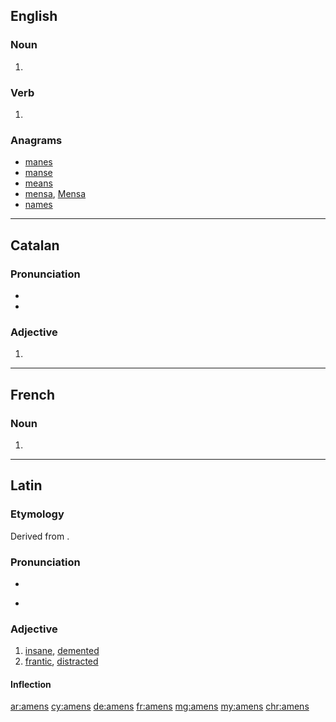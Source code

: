 ==English==

===Noun===
{{head|en|plural}}

# {{plural of|amen|lang=en}}

===Verb===
{{head|en|verb form}}

# {{en-third-person singular of|amen}}

===Anagrams===
* [[manes#English|manes]]
* [[manse#English|manse]]
* [[means#English|means]]
* [[mensa#English|mensa]], [[Mensa#English|Mensa]]
* [[names#English|names]]

----
==Catalan==

===Pronunciation===
* {{IPA|/əˈmɛns/|lang=ca}}
* {{rhymes|ɛns|lang=ca}}

===Adjective===
{{ca-adj-form}}

# {{plural of|amè|lang=ca}}

----

==French==

===Noun===
{{head|fr|plural|g=m}}

# {{plural of|amen|lang=fr}}

----
==Latin==

===Etymology===
Derived from {{prefix|ā|t1=out of, away|mēns|t2=mind|lang=la}}.

===Pronunciation===
* {{la-pronunc|āmens}}
* {{a|Ecclesiastical}} {{IPA|/ˈa.mens/|[ˈaː.mens]|[ˈaː.mɛns]|lang=la}}

===Adjective===
{{la-adj-3rd-1E|āmens|amentis|āmentis}}

# [[insane]], [[demented]]
# [[frantic]], [[distracted]]

====Inflection====
{{la-decl-3rd-1E|āmens|āment}}

[[ar:amens]]
[[cy:amens]]
[[de:amens]]
[[fr:amens]]
[[mg:amens]]
[[my:amens]]
[[chr:amens]]